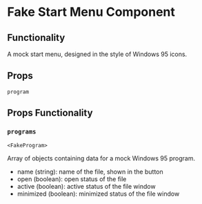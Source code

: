 # Fake Start Menu Component

## Functionality

A mock start menu, designed in the style of Windows 95 icons.

## Props

`program`

## Props Functionality

### `programs`

`<FakeProgram>`

Array of objects containing data for a mock Windows 95 program.

- name (string): name of the file, shown in the button
- open (boolean): open status of the file
- active (boolean): active status of the file window
- minimized (boolean): minimized status of the file window
